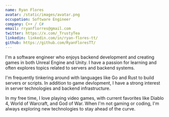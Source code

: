 ```yaml
---
name: Ryan Flores
avatar: /static/images/avatar.png
occupation: Software Engineer
company: C++ / C#
email: rryanflorres@gmail.com
twitter: https://x.com/_TrustyTea
linkedin: linkedin.com/in/ryan-flores-tt/
github: https://github.com/RyanFloresTT/
---
```


I'm a software engineer who enjoys backend development and creating games in both Unreal Engine and Unity. I have a passion for learning and often explores topics related to servers and backend systems.

I'm frequently tinkering around with languages like Go and Rust to build servers or scripts. In addition to game devlopment, I have a strong interest in server technologies and backend infrastructure.

In my free time, I love playing video games, with current favorites like Diablo 4, World of Warcraft, and God of War. When I'm not gaming or coding, I'm always exploring new technologies to stay ahead of the curve.
